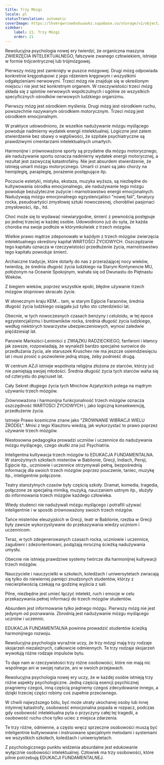 ```yaml
---
title: Trzy Mózgi
locale: pl
statusTranslation: automatic
coverImage: https://lhvmrqwrcowdvduuaukz.supabase.co/storage/v1/object/public/strapi-uploads/small_cover-educacion-fundamental.webp-2d51a7828a2b1309555be27f7e2a61a0.webp
sidebar:
    label: 21. Trzy Mózgi
    order: 21
---
```

Rewolucyjna psychologia nowej ery twierdzi, że organiczna maszyna ZWIERZĘCIA INTELEKTUALNEGO, fałszywie zwanego człowiekiem, istnieje w formie trójcentrycznej lub trójmózgowej.

Pierwszy mózg jest zamknięty w puszce mózgowej. Drugi mózg odpowiada konkretnie kręgosłupowi z jego rdzeniem kręgowym i wszystkimi odgałęzieniami nerwowymi. Trzeci mózg nie znajduje się w określonym miejscu i nie jest też konkretnym organem. W rzeczywistości trzeci mózg składa się z splotów nerwowych współczulnych i ogólnie ze wszystkich specyficznych ośrodków nerwowych ludzkiego organizmu.

Pierwszy mózg jest ośrodkiem myślenia. Drugi mózg jest ośrodkiem ruchu, powszechnie nazywanym ośrodkiem motorycznym. Trzeci mózg jest ośrodkiem emocjonalnym.

W praktyce udowodniono, że wszelkie nadużywanie mózgu myślącego powoduje nadmierny wydatek energii intelektualnej. Logiczne jest zatem stwierdzenie bez obawy o wątpliwości, że szpitale psychiatryczne są prawdziwymi cmentarzami intelektualnych umarłych.

Harmonijne i zrównoważone sporty są przydatne dla mózgu motorycznego, ale nadużywanie sportu oznacza nadmierny wydatek energii motorycznej, a rezultat jest zazwyczaj katastrofalny. Nie jest absurdem stwierdzenie, że istnieją umarli mózgu motorycznego. Umarli ci znani są jako chorzy na hemiplegię, paraplegię, porażenie postępujące itp.

Poczucie estetyki, mistyka, ekstaza, muzyka wyższa, są niezbędne do kultywowania ośrodka emocjonalnego, ale nadużywanie tego mózgu powoduje bezużyteczne zużycie i marnotrawstwo energii emocjonalnych. Nadużywają mózgu emocjonalnego egzystencjaliści "nowej fali", fanatycy rocka, pseudoartyści zmysłowej sztuki nowoczesnej, chorobliwi pasjonaci zmysłowości, itp., itd.

Choć może się to wydawać niewiarygodne, śmierć z pewnością postępuje po jednej trzeciej w każdej osobie. Udowodniono już do syta, że każda choroba ma swoje podłoże w którymkolwiek z trzech mózgów.

Wielkie prawo mądrze zdeponowało w każdym z trzech mózgów zwierzęcia intelektualnego określony kapitał WARTOŚCI ŻYCIOWYCH. Oszczędzanie tego kapitału oznacza w rzeczywistości przedłużenie życia, marnotrawstwo tego kapitału powoduje śmierć.

Archaiczne tradycje, które dotarły do nas z przerażającej nocy wieków, twierdzą, że średnia długość życia ludzkiego na Starym Kontynencie MU, położonym na Oceanie Spokojnym, wahała się od Dwunastu do Piętnastu Wieków.

Z biegiem wieków, poprzez wszystkie epoki, błędne używanie trzech mózgów stopniowo skracało życie.

W słonecznym kraju KEM... tam, w starym Egipcie Faraonów, średnia długość życia ludzkiego osiągała już tylko sto czterdzieści lat.

Obecnie, w tych nowoczesnych czasach benzyny i celuloidu, w tej epoce egzystencjalizmu i buntowników rocka, średnia długość życia ludzkiego, według niektórych towarzystw ubezpieczeniowych, wynosi zaledwie pięćdziesiąt lat.

Panowie Marksiści-Leniniści z ZWIĄZKU RADZIECKIEGO, fanfaroni i kłamcy jak zawsze, rozpowiadają, że wynaleźli bardzo specjalne surowice do przedłużania życia, ale staruszek Kruschev nie ma jeszcze osiemdziesięciu lat i musi prosić o pozwolenie jedną stopę, żeby podnieść drugą.

W centrum AZJI istnieje wspólnota religijna złożona ze starców, którzy już nie pamiętają swojej młodości. Średnia długość życia tych starców waha się od czterystu do pięciuset lat.

Cały Sekret długiego życia tych Mnichów Azjatyckich polega na mądrym używaniu trzech mózgów.

Zrównoważona i harmonijna funkcjonalność trzech mózgów oznacza oszczędność WARTOŚCI ŻYCIOWYCH i, jako logiczną konsekwencję, przedłużenie życia.

Istnieje Prawo kosmiczne znane jako "ZRÓWNANIE WIBRACJI WIELU ŹRÓDEŁ". Mnisi z tego Klasztoru wiedzą, jak wykorzystać to prawo poprzez używanie trzech mózgów.

Niestosowna pedagogika prowadzi uczniów i uczennice do nadużywania mózgu myślącego, czego skutki zna już Psychiatria.

Inteligentna kultywacja trzech mózgów to EDUKACJA FUNDAMENTALNA. W starożytnych szkołach misteriów w Babilonie, Grecji, Indiach, Persji, Egipcie itp., uczniowie i uczennice otrzymywali pełną, bezpośrednią informację dla swoich trzech mózgów poprzez pouczenie, taniec, muzykę itp., inteligentnie połączone.

Teatry starożytnych czasów były częścią szkoły. Dramat, komedia, tragedia, połączone ze specjalną mimiką, muzyką, nauczaniem ustnym itp., służyły do informowania trzech mózgów każdego człowieka.

Wtedy studenci nie nadużywali mózgu myślącego i potrafili używać inteligentnie i w sposób zrównoważony swoich trzech mózgów.

Tańce misteriów eleuzyjskich w Grecji, teatr w Babilonie, rzeźba w Grecji były zawsze wykorzystywane do przekazywania wiedzy uczniom i uczennicom.

Teraz, w tych zdegenerowanych czasach rocka, uczniowie i uczennice, zagubieni i zdezorientowani, podążają mroczną ścieżką nadużywania umysłu.

Obecnie nie istnieją prawdziwe systemy twórcze dla harmonijnej kultywacji trzech mózgów.

Nauczyciele i nauczycielki w szkołach, koledżach i uniwersytetach zwracają się tylko do niewiernej pamięci znudzonych studentów, którzy z niecierpliwością czekają na godzinę wyjścia z sali.

Pilne, niezbędne jest umieć łączyć intelekt, ruch i emocje w celu przekazywania pełnej informacji do trzech mózgów studentów.

Absurdem jest informowanie tylko jednego mózgu. Pierwszy mózg nie jest jedynym od poznawania. Zbrodnią jest nadużywanie mózgu myślącego uczniów i uczennic.

EDUKACJA FUNDAMENTALNA powinna prowadzić studentów ścieżką harmonijnego rozwoju.

Rewolucyjna psychologia wyraźnie uczy, że trzy mózgi mają trzy rodzaje skojarzeń niezależnych, całkowicie odmiennych. Te trzy rodzaje skojarzeń wywołują różne rodzaje impulsów bytu.

To daje nam w rzeczywistości trzy różne osobowości, które nie mają nic wspólnego ani w swojej naturze, ani w swoich przejawach.

Rewolucyjna psychologia nowej ery uczy, że w każdej osobie istnieją trzy różne aspekty psychologiczne. Jedną częścią esencji psychicznej pragniemy czegoś, inną częścią pragniemy czegoś zdecydowanie innego, a dzięki trzeciej części robimy coś zupełnie przeciwnego.

W chwili najwyższego bólu, być może utraty ukochanej osoby lub innej intymnej katastrofy, osobowość emocjonalna popada w rozpacz, podczas gdy osobowość intelektualna pyta o przyczyny całej tej tragedii, a osobowość ruchu chce tylko uciec z miejsca zdarzenia.

Te trzy różne, odmienne, a często wręcz sprzeczne osobowości muszą być inteligentnie kultywowane i instruowane specjalnymi metodami i systemami we wszystkich szkołach, koledżach i uniwersytetach.

Z psychologicznego punktu widzenia absurdalne jest edukowanie wyłącznie osobowości intelektualnej. Człowiek ma trzy osobowości, które pilnie potrzebują EDUKACJI FUNDAMENTALNEJ.

